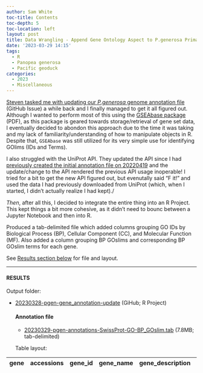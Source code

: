 ```yaml
---
author: Sam White
toc-title: Contents
toc-depth: 5
toc-location: left
layout: post
title: Data Wrangling - Append Gene Ontology Aspect to P.generosa Primary Annotation File
date: '2023-03-29 14:15'
tags: 
  - R
  - Panopea generosa
  - Pacific geoduck
categories: 
  - 2023
  - Miscellaneous
---
```

[Steven tasked me with updating our _P.generosa_ genome annotation file](https://github.com/RobertsLab/resources/issues/1602) (GitHub Issue) a while back and I finally managed to get it all figured out. Although I wanted to perform most of this using the [GSEAbase package](https://bioconductor.org/packages/release/bioc/manuals/GSEABase/man/GSEABase.pdf) (PDF), as this package is geared towards storage/retrieval of gene set data, I eventually decided to abondon this approach due to the time it was taking and my lack of familiarity/understanding of how to manipulate objects in R. Despite that, `GSEAbase` was still utilized for its very simple use for identifying GOlims (IDs and Terms).

I also struggled with the UniProt API. They updated the API since I had [previously created the initial annotation file on 20220419](https://robertslab.github.io/sams-notebook/posts/2022/2022-04-19-Data-Wrangling---Create-Primary-P.generosa-Genome-Annotation-File/) and the update/change to the API rendered the previous API usage inoperable! I tried for a bit to get the new API figured out, but evenutally said "F it!" and used the data I had previously downloaded from UniProt (which, when I started, I didn't actually realize I had kept)./

_Then_, after all this, I decided to integrate the entire thing into an R Project. This kept things a bit more cohesive, as it didn't need to bounc between a Jupyter Notebook and then into R. 

Produced a tab-delimited file which added columns grouping GO IDs by Biological Process (BP), Cellular Component (CC), and Molecular Function (MF). Also added a column grouping BP GOslims and corresponding BP GOslim terms for each gene.

See [Results section below](#results) for file and layout.

---

#### RESULTS

Output folder:

- [20230328-pgen-gene_annotation-update](https://github.com/RobertsLab/code/tree/master/r_projects/sam/20230328-pgen-gene_annotation-update) (GiHub; R Project)

  #### Annotation file

  - [20230329-pgen-annotations-SwissProt-GO-BP_GOslim.tab](https://github.com/RobertsLab/code/raw/master/r_projects/sam/20230328-pgen-gene_annotation-update/outputs/02-goslim-mapping/20230329-pgen-annotations-SwissProt-GO-BP_GOslim.tab) (7.8MB; tab-delimited)

  Table layout:

gene | accessions | gene_id | gene_name | gene_description | alt_gene_description | all_GO_ids | BP_GO_ids | CC_GO_ids | MF_GO_ids | GOslim | Term
-- | -- | -- | -- | -- | -- | -- | -- | -- | -- | -- | --

